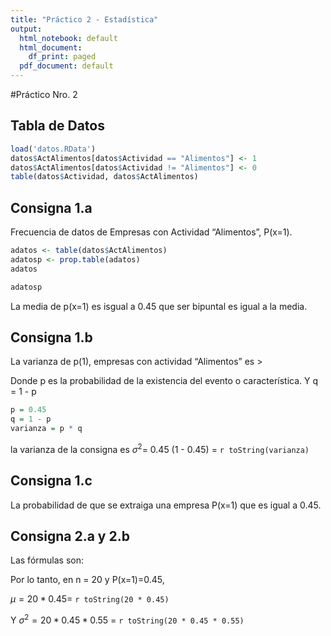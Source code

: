```yaml
---
title: "Práctico 2 - Estadística"
output:
  html_notebook: default
  html_document:
    df_print: paged
  pdf_document: default
---
```


#Práctico Nro. 2

## Tabla de Datos
```r
load('datos.RData')
datos$ActAlimentos[datos$Actividad == "Alimentos"] <- 1
datos$ActAlimentos[datos$Actividad != "Alimentos"] <- 0
table(datos$Actividad, datos$ActAlimentos)

```

## Consigna 1.a

Frecuencia de datos de Empresas con Actividad "Alimentos", P(x=1).


```r
adatos <- table(datos$ActAlimentos)
adatosp <- prop.table(adatos)
adatos
```

```r
adatosp
```

La media de p(x=1) es isgual a 0.45 que ser bipuntal es igual a la media.

## Consigna 1.b

La varianza de p(1), empresas con actividad "Alimentos" es >
\begin{equation*}
\sigma ^{2} = p . q\end{equation*}

Donde p es la probabilidad de la existencia del evento o característica. Y q = 1 - p

```r
p = 0.45
q = 1 - p
varianza = p * q
```

la varianza de la consigna es $\sigma ^ 2$= 0.45 (1 - 0.45) = `r toString(varianza)`

## Consigna 1.c

La probabilidad de que se extraiga una empresa P(x=1) que es igual a 0.45.

## Consigna 2.a y 2.b

Las fórmulas son:

\begin{equation*}
\mu = n . p \\
\sigma ^{2} = n.p.q
\end{equation*}

Por lo tanto, en n = 20 y P(x=1)=0.45, 

$\mu = 20 * 0.45 =$ `r toString(20 * 0.45)`

Y $\sigma ^ 2 = 20 * 0.45 * 0.55$ = `r toString(20 * 0.45 * 0.55)`